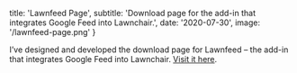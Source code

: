 
  title: 'Lawnfeed Page',
  subtitle:
    'Download page for the add-in that integrates Google Feed into Lawnchair.',
  date: '2020-07-30',
  image: '/lawnfeed-page.png'
}


<MarkdownContainer>
  <PostImage src='/lawnfeed-page.png' alt='Lawnfeed Page' cover />
</MarkdownContainer>

<MarkdownContainer narrow>

I’ve designed and developed the download page for Lawnfeed –
the add-in that integrates Google Feed into Lawnchair. [Visit it here](https://lawnchair.app/lawnfeed).

</MarkdownContainer>

